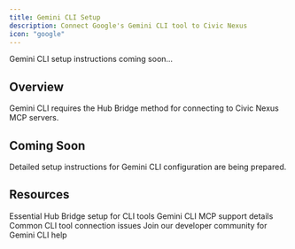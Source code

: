 ```yaml
---
title: Gemini CLI Setup
description: Connect Google's Gemini CLI tool to Civic Nexus
icon: "google"
---
```


<Note>
  Gemini CLI setup instructions coming soon...
</Note>

## Overview

Gemini CLI requires the Hub Bridge method for connecting to Civic Nexus MCP servers.

## Coming Soon

Detailed setup instructions for Gemini CLI configuration are being prepared.

## Resources

<CardGroup cols={2}>
  <Card title="Hub Bridge Guide" icon="bridge" href="/nexus/quickstart/hub-bridge">
    Essential Hub Bridge setup for CLI tools
  </Card>
  <Card title="Client Compatibility" icon="table" href="/nexus/reference/client-compatibility">
    Gemini CLI MCP support details
  </Card>
  <Card title="Troubleshooting" icon="wrench" href="/nexus/troubleshooting">
    Common CLI tool connection issues
  </Card>
  <Card title="Get Help" icon="slack" href="https://join.slack.com/t/civic-developers/shared_invite/zt-37tv9fyo7-aDT43mUjOFQwdQFmfZLTRw">
    Join our developer community for Gemini CLI help
  </Card>
</CardGroup>
